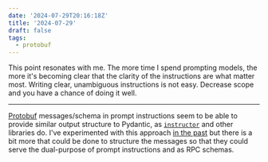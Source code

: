 ```yaml
---
date: '2024-07-29T20:16:18Z'
title: '2024-07-29'
draft: false
tags:
  - protobuf
---
```



<Tweet
  theme="dark"
  id="https://twitter.com/jxnlco/status/1817593682662408610"
/>

This point resonates with me.
The more time I spend prompting models, the more it's becoming clear that the clarity of the instructions are what matter most.
Writing clear, unambiguous instructions is not easy.
Decrease scope and you have a chance of doing it well.

---

[Protobuf](https://protobuf.dev/) messages/schema in prompt instructions seem to be able to provide similar output structure to Pydantic, as [`instructor`](https://github.com/jxnl/instructor) and other libraries do.
I've experimented with this approach [in the past](/posts/2023/protobuf-contracts-with-llms) but there is a bit more that could be done to structure the messages so that they could serve the dual-purpose of prompt instructions and as RPC schemas.
